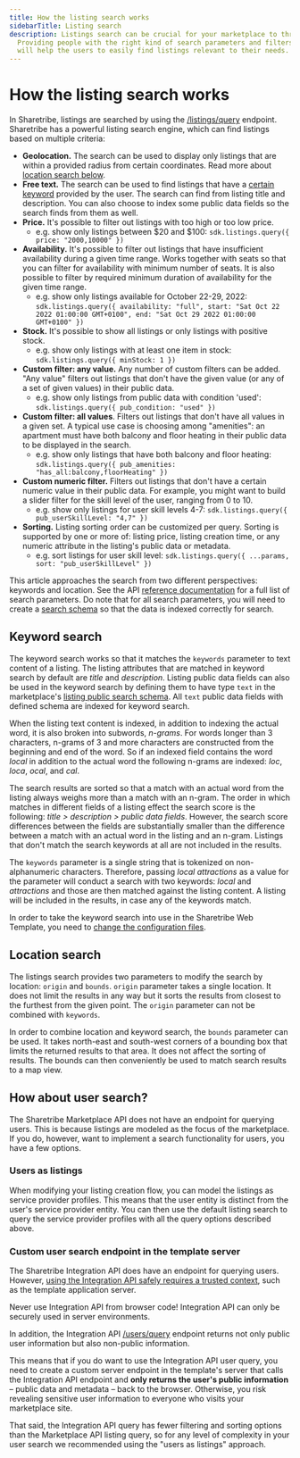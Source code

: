 ```yaml
---
title: How the listing search works
sidebarTitle: Listing search
description: Listings search can be crucial for your marketplace to thrive.
  Providing people with the right kind of search parameters and filters
  will help the users to easily find listings relevant to their needs.
---
```



# How the listing search works

In Sharetribe, listings are searched by using the
[/listings/query](https://www.sharetribe.com/api-reference/marketplace.html#query-listings)
endpoint. Sharetribe has a powerful listing search engine, which can
find listings based on multiple criteria:

- **Geolocation.** The search can be used to display only listings that
  are within a provided radius from certain coordinates. Read more about
  [location search below](#location-search).
- **Free text.** The search can be used to find listings that have a
  [certain keyword](#keyword-search) provided by the user. The search
  can find from listing title and description. You can also choose to
  index some public data fields so the search finds from them as well.
- **Price.** It's possible to filter out listings with too high or too
  low price.
  - e.g. show only listings between $20 and $100:
    `sdk.listings.query({ price: "2000,10000" })`
- **Availability.** It's possible to filter out listings that have
  insufficient availability during a given time range. Works together
  with seats so that you can filter for availability with minimum number
  of seats. It is also possible to filter by required minimum duration
  of availability for the given time range.
  - e.g. show only listings available for October 22-29, 2022:
    `sdk.listings.query({ availability: "full", start: "Sat Oct 22 2022 01:00:00 GMT+0100", end: "Sat Oct 29 2022 01:00:00 GMT+0100" })`
- **Stock.** It's possible to show all listings or only listings with
  positive stock.
  - e.g. show only listings with at least one item in stock:
    `sdk.listings.query({ minStock: 1 })`
- **Custom filter: any value.** Any number of custom filters can be
  added. "Any value" filters out listings that don't have the given
  value (or any of a set of given values) in their public data.
  - e.g. show only listings from public data with condition 'used':
    `sdk.listings.query({ pub_condition: "used" })`
- **Custom filter: all values**. Filters out listings that don't have
  all values in a given set. A typical use case is choosing among
  "amenities": an apartment must have both balcony and floor heating in
  their public data to be displayed in the search.
  - e.g. show only listings that have both balcony and floor heating:
    `sdk.listings.query({ pub_amenities: "has_all:balcony,floorHeating" })`
- **Custom numeric filter.** Filters out listings that don't have a
  certain numeric value in their public data. For example, you might
  want to build a slider filter for the skill level of the user, ranging
  from 0 to 10.
  - e.g. show only listings for user skill levels 4-7:
    `sdk.listings.query({ pub_userSkillLevel: "4,7" })`
- **Sorting.** Listing sorting order can be customized per query.
  Sorting is supported by one or more of: listing price, listing
  creation time, or any numeric attribute in the listing's public data
  or metadata.
  - e.g. sort listings for user skill level:
    `sdk.listings.query({ ...params, sort: "pub_userSkillLevel" })`

This article approaches the search from two different perspectives:
keywords and location. See the API
[reference documentation](https://www.sharetribe.com/api-reference/marketplace.html#query-listings)
for a full list of search parameters. Do note that for all search
parameters, you will need to create a
[search schema](/how-to/manage-search-schemas-with-sharetribe-cli/) so
that the data is indexed correctly for search.

## Keyword search

The keyword search works so that it matches the `keywords` parameter to
text content of a listing. The listing attributes that are matched in
keyword search by default are _title_ and _description_. Listing public
data fields can also be used in the keyword search by defining them to
have type `text` in the marketplace's
[listing public search schema](/references/extended-data/#search-schema).
All `text` public data fields with defined schema are indexed for
keyword search.

When the listing text content is indexed, in addition to indexing the
actual word, it is also broken into subwords, _n-grams_. For words
longer than 3 characters, n-grams of 3 and more characters are
constructed from the beginning and end of the word. So if an indexed
field contains the word _local_ in addition to the actual word the
following n-grams are indexed: _loc_, _loca_, _ocal_, and _cal_.

The search results are sorted so that a match with an actual word from
the listing always weighs more than a match with an n-gram. The order in
which matches in different fields of a listing effect the search score
is the following: _title > description > public data fields_. However,
the search score differences between the fields are substantially
smaller than the difference between a match with an actual word in the
listing and an n-gram. Listings that don't match the search keywords at
all are not included in the results.

The `keywords` parameter is a single string that is tokenized on
non-alphanumeric characters. Therefore, passing _local attractions_ as a
value for the parameter will conduct a search with two keywords: _local_
and _attractions_ and those are then matched against the listing
content. A listing will be included in the results, in case any of the
keywords match.

In order to take the keyword search into use in the Sharetribe Web
Template, you need to
[change the configuration files](/template/configuration/#search-configuration).

## Location search

The listings search provides two parameters to modify the search by
location: `origin` and `bounds`. `origin` parameter takes a single
location. It does not limit the results in any way but it sorts the
results from closest to the furthest from the given point. The `origin`
parameter can not be combined with `keywords`.

In order to combine location and keyword search, the `bounds` parameter
can be used. It takes north-east and south-west corners of a bounding
box that limits the returned results to that area. It does not affect
the sorting of results. The bounds can then conveniently be used to
match search results to a map view.

## How about user search?

The Sharetribe Marketplace API does not have an endpoint for querying
users. This is because listings are modeled as the focus of the
marketplace. If you do, however, want to implement a search
functionality for users, you have a few options.

### Users as listings

When modifying your listing creation flow, you can model the listings as
service provider profiles. This means that the user entity is distinct
from the user's service provider entity. You can then use the default
listing search to query the service provider profiles with all the query
options described above.

### Custom user search endpoint in the template server

The Sharetribe Integration API does have an endpoint for querying users.
However,
[using the Integration API safely requires a trusted context](/concepts/marketplace-api-integration-api/#when-to-use-the-integration-api),
such as the template application server.

<Callout type="error">

Never use Integration API from browser code! Integration API can only be
securely used in server environments.

</Callout>

In addition, the Integration API
[/users/query](https://www.sharetribe.com/api-reference/integration.html#query-users)
endpoint returns not only public user information but also non-public
information.

This means that if you do want to use the Integration API user query,
you need to create a custom server endpoint in the template's server
that calls the Integration API endpoint and **only returns the user's
public information** – public data and metadata – back to the browser.
Otherwise, you risk revealing sensitive user information to everyone who
visits your marketplace site.

That said, the Integration API query has fewer filtering and sorting
options than the Marketplace API listing query, so for any level of
complexity in your user search we recommended using the "users as
listings" approach.
